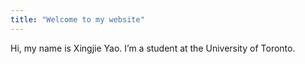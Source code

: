 ```yaml
---
title: "Welcome to my website"
---
```


Hi, my name is Xingjie Yao. I’m a student at the University of Toronto.